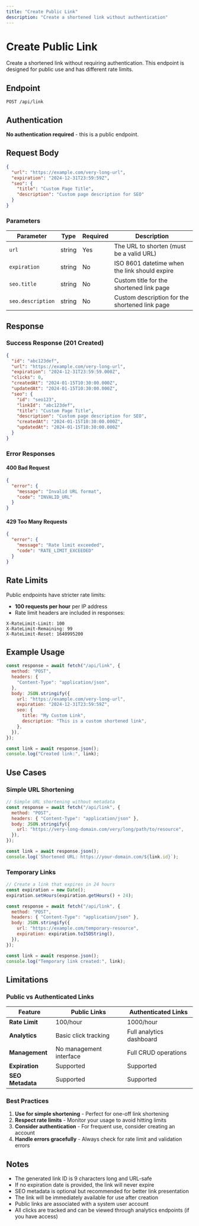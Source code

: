 ```yaml
---
title: "Create Public Link"
description: "Create a shortened link without authentication"
---
```


# Create Public Link

Create a shortened link without requiring authentication. This endpoint is designed for public use and has different rate limits.

## Endpoint

```
POST /api/link
```

## Authentication

**No authentication required** - this is a public endpoint.

## Request Body

```json
{
  "url": "https://example.com/very-long-url",
  "expiration": "2024-12-31T23:59:59Z",
  "seo": {
    "title": "Custom Page Title",
    "description": "Custom page description for SEO"
  }
}
```

### Parameters

| Parameter         | Type   | Required | Description                                    |
| ----------------- | ------ | -------- | ---------------------------------------------- |
| `url`             | string | Yes      | The URL to shorten (must be a valid URL)       |
| `expiration`      | string | No       | ISO 8601 datetime when the link should expire  |
| `seo.title`       | string | No       | Custom title for the shortened link page       |
| `seo.description` | string | No       | Custom description for the shortened link page |

## Response

### Success Response (201 Created)

```json
{
  "id": "abc123def",
  "url": "https://example.com/very-long-url",
  "expiration": "2024-12-31T23:59:59.000Z",
  "clicks": 0,
  "createdAt": "2024-01-15T10:30:00.000Z",
  "updatedAt": "2024-01-15T10:30:00.000Z",
  "seo": {
    "id": "seo123",
    "linkId": "abc123def",
    "title": "Custom Page Title",
    "description": "Custom page description for SEO",
    "createdAt": "2024-01-15T10:30:00.000Z",
    "updatedAt": "2024-01-15T10:30:00.000Z"
  }
}
```

### Error Responses

#### 400 Bad Request

```json
{
  "error": {
    "message": "Invalid URL format",
    "code": "INVALID_URL"
  }
}
```

#### 429 Too Many Requests

```json
{
  "error": {
    "message": "Rate limit exceeded",
    "code": "RATE_LIMIT_EXCEEDED"
  }
}
```

## Rate Limits

Public endpoints have stricter rate limits:

- **100 requests per hour** per IP address
- Rate limit headers are included in responses:

```
X-RateLimit-Limit: 100
X-RateLimit-Remaining: 99
X-RateLimit-Reset: 1640995200
```

## Example Usage

```javascript
const response = await fetch("/api/link", {
  method: "POST",
  headers: {
    "Content-Type": "application/json",
  },
  body: JSON.stringify({
    url: "https://example.com/very-long-url",
    expiration: "2024-12-31T23:59:59Z",
    seo: {
      title: "My Custom Link",
      description: "This is a custom shortened link",
    },
  }),
});

const link = await response.json();
console.log("Created link:", link);
```

## Use Cases

### Simple URL Shortening

```javascript
// Simple URL shortening without metadata
const response = await fetch("/api/link", {
  method: "POST",
  headers: { "Content-Type": "application/json" },
  body: JSON.stringify({
    url: "https://very-long-domain.com/very/long/path/to/resource",
  }),
});

const link = await response.json();
console.log(`Shortened URL: https://your-domain.com/${link.id}`);
```

### Temporary Links

```javascript
// Create a link that expires in 24 hours
const expiration = new Date();
expiration.setHours(expiration.getHours() + 24);

const response = await fetch("/api/link", {
  method: "POST",
  headers: { "Content-Type": "application/json" },
  body: JSON.stringify({
    url: "https://example.com/temporary-resource",
    expiration: expiration.toISOString(),
  }),
});

const link = await response.json();
console.log("Temporary link created:", link);
```

## Limitations

### Public vs Authenticated Links

| Feature          | Public Links            | Authenticated Links      |
| ---------------- | ----------------------- | ------------------------ |
| **Rate Limit**   | 100/hour                | 1000/hour                |
| **Analytics**    | Basic click tracking    | Full analytics dashboard |
| **Management**   | No management interface | Full CRUD operations     |
| **Expiration**   | Supported               | Supported                |
| **SEO Metadata** | Supported               | Supported                |

### Best Practices

1. **Use for simple shortening** - Perfect for one-off link shortening
2. **Respect rate limits** - Monitor your usage to avoid hitting limits
3. **Consider authentication** - For frequent use, consider creating an account
4. **Handle errors gracefully** - Always check for rate limit and validation errors

## Notes

- The generated link ID is 9 characters long and URL-safe
- If no expiration date is provided, the link will never expire
- SEO metadata is optional but recommended for better link presentation
- The link will be immediately available for use after creation
- Public links are associated with a system user account
- All clicks are tracked and can be viewed through analytics endpoints (if you have access)
